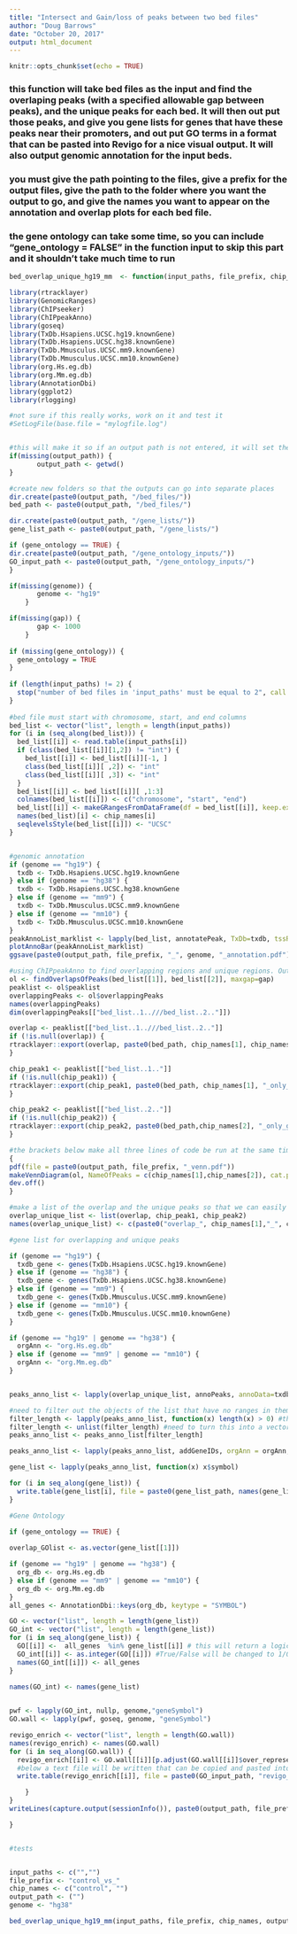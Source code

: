 ```yaml
---
title: "Intersect and Gain/loss of peaks between two bed files"
author: "Doug Barrows"
date: "October 20, 2017"
output: html_document
---
```


```r
knitr::opts_chunk$set(echo = TRUE)
```

### this function will take bed files as the input and find the overlaping peaks (with a specified allowable gap between peaks), and the unique peaks for each bed. It will then out put those peaks, and give you gene lists for genes that have these peaks near their promoters, and out put GO terms in a format that can be pasted into Revigo for a nice visual output. It will also output genomic annotation for the input beds.

### you must give the path pointing to the files, give a prefix for the output files, give the path to the folder where you want the output to go, and give the names you want to appear on the annotation and overlap plots for each bed file.

### the gene ontology can take some time, so you can include "gene_ontology = FALSE" in the function input to skip this part and it shouldn't take much time to run

```r

bed_overlap_unique_hg19_mm  <- function(input_paths, file_prefix, chip_names, output_path, genome, gap, gene_ontology) {

library(rtracklayer)
library(GenomicRanges)
library(ChIPseeker)
library(ChIPpeakAnno)
library(goseq)
library(TxDb.Hsapiens.UCSC.hg19.knownGene)
library(TxDb.Hsapiens.UCSC.hg38.knownGene)
library(TxDb.Mmusculus.UCSC.mm9.knownGene)
library(TxDb.Mmusculus.UCSC.mm10.knownGene)
library(org.Hs.eg.db)
library(org.Mm.eg.db)
library(AnnotationDbi)
library(ggplot2)
library(rlogging)

#not sure if this really works, work on it and test it
#SetLogFile(base.file = "mylogfile.log")


#this will make it so if an output path is not entered, it will set the path to NULL and files will be saved in the directory in which this R Markdown file exists
if(missing(output_path)) {
       output_path <- getwd()
} 

#create new folders so that the outputs can go into separate places
dir.create(paste0(output_path, "/bed_files/"))
bed_path <- paste0(output_path, "/bed_files/")

dir.create(paste0(output_path, "/gene_lists/"))
gene_list_path <- paste0(output_path, "/gene_lists/")

if (gene_ontology == TRUE) {
dir.create(paste0(output_path, "/gene_ontology_inputs/"))
GO_input_path <- paste0(output_path, "/gene_ontology_inputs/")
}

if(missing(genome)) {
       genome <- "hg19"
    } 

if(missing(gap)) {
       gap <- 1000
    }
  
if (missing(gene_ontology)) {
  gene_ontology = TRUE
}
  
if (length(input_paths) != 2) {
  stop("number of bed files in 'input_paths' must be equal to 2", call. = FALSE)
}
  
#bed file must start with chromosome, start, and end columns
bed_list <- vector("list", length = length(input_paths)) 
for (i in (seq_along(bed_list))) {
  bed_list[[i]] <- read.table(input_paths[i])
  if (class(bed_list[[i]][1,2]) != "int") {
    bed_list[[i]] <- bed_list[[i]][-1, ]
    class(bed_list[[i]][ ,2]) <- "int"
    class(bed_list[[i]][ ,3]) <- "int"
  }
  bed_list[[i]] <- bed_list[[i]][ ,1:3]
  colnames(bed_list[[i]]) <- c("chromosome", "start", "end")
  bed_list[[i]] <- makeGRangesFromDataFrame(df = bed_list[[i]], keep.extra.columns = TRUE, seqnames.field = "chromosome", start.field = "start", end.field = "end")
  names(bed_list)[i] <- chip_names[i]
  seqlevelsStyle(bed_list[[i]]) <- "UCSC"
}


#genomic annotation
if (genome == "hg19") {
  txdb <- TxDb.Hsapiens.UCSC.hg19.knownGene
} else if (genome == "hg38") {
  txdb <- TxDb.Hsapiens.UCSC.hg38.knownGene
} else if (genome == "mm9") {
  txdb <- TxDb.Mmusculus.UCSC.mm9.knownGene
} else if (genome == "mm10") {
  txdb <- TxDb.Mmusculus.UCSC.mm10.knownGene 
}
peakAnnoList_marklist <- lapply(bed_list, annotatePeak, TxDb=txdb, tssRegion=c(-5000, 3000), verbose=FALSE)
plotAnnoBar(peakAnnoList_marklist)
ggsave(paste0(output_path, file_prefix, "_", genome, "_annotation.pdf"), device = "pdf", height = 5, width = 7)

#using ChIPpeakAnno to find overlapping regions and unique regions. Outputs bed files for overlap and unique peaks, and also a venn diagram. The output of "findOverlapsOfPeaks" will return a big object that has various merged and unmerged peak objects. I will extract the overlap and the unique peaks for each ChIP below. 
ol <- findOverlapsOfPeaks(bed_list[[1]], bed_list[[2]], maxgap=gap)
peaklist <- ol$peaklist
overlappingPeaks <- ol$overlappingPeaks
names(overlappingPeaks) 
dim(overlappingPeaks[["bed_list..1..///bed_list..2.."]])

overlap <- peaklist[["bed_list..1..///bed_list..2.."]]
if (!is.null(overlap)) {
rtracklayer::export(overlap, paste0(bed_path, chip_names[1], chip_names[2], "_overlap_gap", gap, ".bed"))
}

chip_peak1 <- peaklist[["bed_list..1.."]]
if (!is.null(chip_peak1)) {
rtracklayer::export(chip_peak1, paste0(bed_path, chip_names[1], "_only_gap", gap, ".bed"))
}

chip_peak2 <- peaklist[["bed_list..2.."]]
if (!is.null(chip_peak2)) {
rtracklayer::export(chip_peak2, paste0(bed_path,chip_names[2], "_only_gap", gap, ".bed"))
}

#the brackets below make all three lines of code be run at the same time
{
pdf(file = paste0(output_path, file_prefix, "_venn.pdf"))
makeVennDiagram(ol, NameOfPeaks = c(chip_names[1],chip_names[2]), cat.pos = 0)
dev.off()
}

#make a list of the overlap and the unique peaks so that we can easily apply functions to them below. As we will see, there is potential for removing one of these if it is empty, so will add names so these can carry  through and be used for file names
overlap_unique_list <- list(overlap, chip_peak1, chip_peak2)
names(overlap_unique_list) <- c(paste0("overlap_", chip_names[1],"_", chip_names[2]), paste0(chip_names[1], "_only"), paste0(chip_names[2], "_only"))

#gene list for overlapping and unique peaks

if (genome == "hg19") {
  txdb_gene <- genes(TxDb.Hsapiens.UCSC.hg19.knownGene) 
} else if (genome == "hg38") {
  txdb_gene <- genes(TxDb.Hsapiens.UCSC.hg38.knownGene)
} else if (genome == "mm9") {
  txdb_gene <- genes(TxDb.Mmusculus.UCSC.mm9.knownGene) 
} else if (genome == "mm10") {
  txdb_gene <- genes(TxDb.Mmusculus.UCSC.mm10.knownGene) 
}

if (genome == "hg19" | genome == "hg38") {
  orgAnn <- "org.Hs.eg.db"
} else if (genome == "mm9" | genome == "mm10") {
  orgAnn <- "org.Mm.eg.db"
}


peaks_anno_list <- lapply(overlap_unique_list, annoPeaks, annoData=txdb_gene, bindingType = "startSite", bindingRegion = c(-5000, 3000), ignore.peak.strand = TRUE)

#need to filter out the objects of the list that have no ranges in them because the addGeneIDs function below will throw an error if this is the case. 
filter_length <- lapply(peaks_anno_list, function(x) length(x) > 0) #this will create a simple list that gives either true or false depending on whether an element is empty, then I can use this to subset the original list
filter_length <- unlist(filter_length) #need to turn this into a vector by unlisting to use it to subset.
peaks_anno_list <- peaks_anno_list[filter_length]

peaks_anno_list <- lapply(peaks_anno_list, addGeneIDs, orgAnn = orgAnn, feature_id_type="entrez_id", IDs2Add="symbol")

gene_list <- lapply(peaks_anno_list, function(x) x$symbol)

for (i in seq_along(gene_list)) {
  write.table(gene_list[i], file = paste0(gene_list_path, names(gene_list)[i], ".txt"), row.names = FALSE, quote = FALSE)
}

#Gene Ontology

if (gene_ontology == TRUE) {
  
overlap_GOlist <- as.vector(gene_list[[1]])

if (genome == "hg19" | genome == "hg38") {
  org_db <- org.Hs.eg.db
} else if (genome == "mm9" | genome == "mm10") {
  org_db <- org.Mm.eg.db
}
all_genes <- AnnotationDbi::keys(org_db, keytype = "SYMBOL")

GO <- vector("list", length = length(gene_list))
GO_int <- vector("list", length = length(gene_list))
for (i in seq_along(gene_list)) {
  GO[[i]] <-  all_genes  %in% gene_list[[i]] # this will return a logical vector with the genes being upregulated in both clones being "True" 
  GO_int[[i]] <- as.integer(GO[[i]]) #True/False will be changed to 1/0
  names(GO_int[[i]]) <- all_genes
}
 
names(GO_int) <- names(gene_list)


pwf <- lapply(GO_int, nullp, genome,"geneSymbol")
GO.wall <- lapply(pwf, goseq, genome, "geneSymbol")

revigo_enrich <- vector("list", length = length(GO.wall))
names(revigo_enrich) <- names(GO.wall)
for (i in seq_along(GO.wall)) {
  revigo_enrich[[i]] <- GO.wall[[i]][p.adjust(GO.wall[[i]]$over_represented_pvalue, method="BH")<.05, c(1,2)] #sets cutoff for p-value and only returns names of GO categories that pass threshold. Also only returns first two columns, to be inputted into REVIGO
  #below a text file will be written that can be copied and pasted into REVIGO to get some pretty good outputs for GO analysis
  write.table(revigo_enrich[[i]], file = paste0(GO_input_path, "revigo_", names(revigo_enrich[i]),".txt"), row.names = FALSE, quote = FALSE)

    }
}
writeLines(capture.output(sessionInfo()), paste0(output_path, file_prefix, "_sessioninfo.txt"))

}


#tests


input_paths <- c("","")
file_prefix <- "control_vs_"
chip_names <- c("control", "")
output_path <- ("")
genome <- "hg38"

bed_overlap_unique_hg19_mm(input_paths, file_prefix, chip_names, output_path, genome, gene_ontology = FALSE)




```
